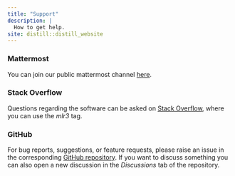 ```yaml
---
title: "Support"
description: |
  How to get help.
site: distill::distill_website
---
```


### Mattermost

You can join our public mattermost channel [here](https://lmmisld-lmu-stats-slds.srv.mwn.de/mlr_invite/).

### Stack Overflow

Questions regarding the software can be asked on [Stack Overflow](https://stackoverflow.com), where
you can use the *mlr3* tag.

### GitHub

For bug reports, suggestions, or feature requests, please raise an issue in the corresponding
[GitHub repository](https://github.com/mlr-org). If you want to discuss something you can also open
a new discussion in the *Discussions* tab of the repository.

